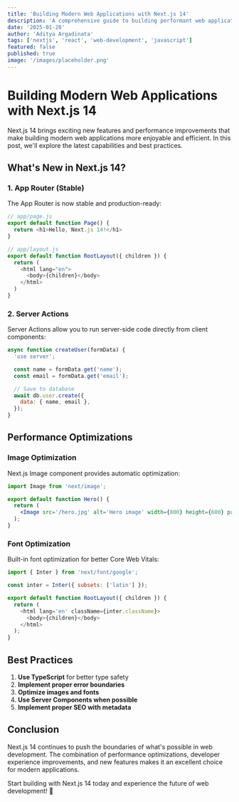 ```yaml
---
title: 'Building Modern Web Applications with Next.js 14'
description: 'A comprehensive guide to building performant web applications using Next.js 14 with the latest features and best practices.'
date: '2025-01-20'
author: 'Aditya Argadinata'
tags: ['nextjs', 'react', 'web-development', 'javascript']
featured: false
published: true
image: '/images/placeholder.png'
---
```


# Building Modern Web Applications with Next.js 14

Next.js 14 brings exciting new features and performance improvements that make building modern web applications more enjoyable and efficient. In this post, we'll explore the latest capabilities and best practices.

## What's New in Next.js 14?

### 1. App Router (Stable)

The App Router is now stable and production-ready:

```javascript
// app/page.js
export default function Page() {
  return <h1>Hello, Next.js 14!</h1>
}

// app/layout.js
export default function RootLayout({ children }) {
  return (
    <html lang="en">
      <body>{children}</body>
    </html>
  )
}
```

### 2. Server Actions

Server Actions allow you to run server-side code directly from client components:

```javascript
async function createUser(formData) {
  'use server';

  const name = formData.get('name');
  const email = formData.get('email');

  // Save to database
  await db.user.create({
    data: { name, email },
  });
}
```

## Performance Optimizations

### Image Optimization

Next.js Image component provides automatic optimization:

```jsx
import Image from 'next/image';

export default function Hero() {
  return (
    <Image src='/hero.jpg' alt='Hero image' width={800} height={600} priority />
  );
}
```

### Font Optimization

Built-in font optimization for better Core Web Vitals:

```javascript
import { Inter } from 'next/font/google';

const inter = Inter({ subsets: ['latin'] });

export default function RootLayout({ children }) {
  return (
    <html lang='en' className={inter.className}>
      <body>{children}</body>
    </html>
  );
}
```

## Best Practices

1. **Use TypeScript** for better type safety
2. **Implement proper error boundaries**
3. **Optimize images and fonts**
4. **Use Server Components when possible**
5. **Implement proper SEO with metadata**

## Conclusion

Next.js 14 continues to push the boundaries of what's possible in web development. The combination of performance optimizations, developer experience improvements, and new features makes it an excellent choice for modern applications.

Start building with Next.js 14 today and experience the future of web development! 🚀
